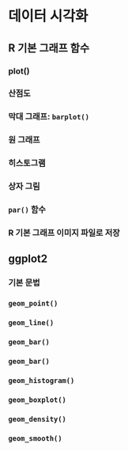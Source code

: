 # 데이터 시각화

## R 기본 그래프 함수

### plot() 

### 산점도

### 막대 그래프: `barplot()`

### 원 그래프

### 히스토그램

### 상자 그림


### `par()` 함수

### R 기본 그래프 이미지 파일로 저장

## ggplot2

### 기본 문법

### `geom_point()`

### `geom_line()`

### `geom_bar()`

### `geom_bar()`

### `geom_histogram()`

### `geom_boxplot()`

### `geom_density()`

### `geom_smooth()`





